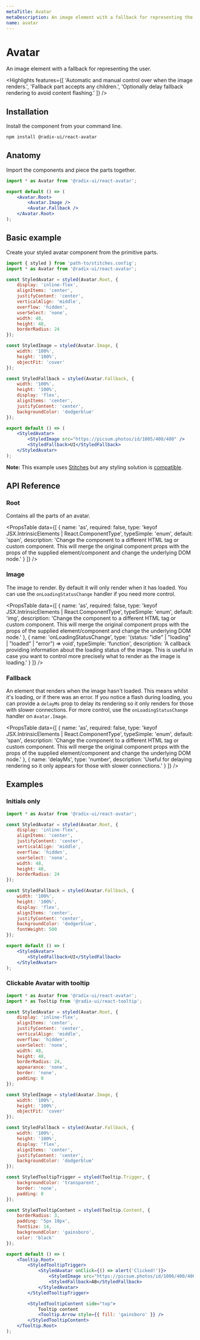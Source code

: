 ```yaml
---
metaTitle: Avatar
metaDescription: An image element with a fallback for representing the user.
name: avatar
---
```


# Avatar

<Description>An image element with a fallback for representing the user.</Description>

<Highlights
	features={[
		'Automatic and manual control over when the image renders.',
		'Fallback part accepts any children.',
		'Optionally delay fallback rendering to avoid content flashing.'
	]}
/>

## Installation

Install the component from your command line.

```bash
npm install @radix-ui/react-avatar
```

## Anatomy

Import the components and piece the parts together.

```jsx
import * as Avatar from '@radix-ui/react-avatar';

export default () => (
	<Avatar.Root>
		<Avatar.Image />
		<Avatar.Fallback />
	</Avatar.Root>
);
```

## Basic example

Create your styled avatar component from the primitive parts.

```jsx
import { styled } from 'path-to/stitches.config';
import * as Avatar from '@radix-ui/react-avatar';

const StyledAvatar = styled(Avatar.Root, {
	display: 'inline-flex',
	alignItems: 'center',
	justifyContent: 'center',
	verticalAlign: 'middle',
	overflow: 'hidden',
	userSelect: 'none',
	width: 48,
	height: 48,
	borderRadius: 24
});

const StyledImage = styled(Avatar.Image, {
	width: '100%',
	height: '100%',
	objectFit: 'cover'
});

const StyledFallback = styled(Avatar.Fallback, {
	width: '100%',
	height: '100%',
	display: 'flex',
	alignItems: 'center',
	justifyContent: 'center',
	backgroundColor: 'dodgerblue'
});

export default () => (
	<StyledAvatar>
		<StyledImage src="https://picsum.photos/id/1005/400/400" />
		<StyledFallback>UI</StyledFallback>
	</StyledAvatar>
);
```

<Note>

**Note:** This example uses [Stitches](https://stitches.dev) but any styling solution is [compatible](/docs/primitives/overview/styling).

</Note>

## API Reference

### Root

Contains all the parts of an avatar.

<PropsTable
	data={[
		{
			name: 'as',
			required: false,
			type: 'keyof JSX.IntrinsicElements | React.ComponentType<any>',
			typeSimple: 'enum',
			default: 'span',
			description:
				'Change the component to a different HTML tag or custom component. This will merge the original component props with the props of the supplied element/component and change the underlying DOM node.'
		}
	]}
/>

### Image

The image to render. By default it will only render when it has loaded. You can use the `onLoadingStatusChange` handler if you need more control.

<PropsTable
	data={[
		{
			name: 'as',
			required: false,
			type: 'keyof JSX.IntrinsicElements | React.ComponentType<any>',
			typeSimple: 'enum',
			default: 'img',
			description:
				'Change the component to a different HTML tag or custom component. This will merge the original component props with the props of the supplied element/component and change the underlying DOM node.'
		},
		{
			name: 'onLoadingStatusChange',
			type: '(status: "idle" | "loading" | "loaded" | "error") => void',
			typeSimple: 'function',
			description:
				'A callback providing information about the loading status of the image. This is useful in case you want to control more precisely what to render as the image is loading.'
		}
	]}
/>

### Fallback

An element that renders when the image hasn't loaded. This means whilst it's loading, or if there was an error. If you notice a flash during loading, you can provide a `delayMs` prop to delay its rendering so it only renders for those with slower connections. For more control, use the `onLoadingStatusChange` handler on `Avatar.Image`.

<PropsTable
	data={[
		{
			name: 'as',
			required: false,
			type: 'keyof JSX.IntrinsicElements | React.ComponentType<any>',
			typeSimple: 'enum',
			default: 'span',
			description:
				'Change the component to a different HTML tag or custom component. This will merge the original component props with the props of the supplied element/component and change the underlying DOM node.'
		},
		{
			name: 'delayMs',
			type: 'number',
			description:
				'Useful for delaying rendering so it only appears for those with slower connections.'
		}
	]}
/>

## Examples

### Initials only

```jsx
import * as Avatar from '@radix-ui/react-avatar';

const StyledAvatar = styled(Avatar.Root, {
	display: 'inline-flex',
	alignItems: 'center',
	justifyContent: 'center',
	verticalAlign: 'middle',
	overflow: 'hidden',
	userSelect: 'none',
	width: 48,
	height: 48,
	borderRadius: 24
});

const StyledFallback = styled(Avatar.Fallback, {
	width: '100%',
	height: '100%',
	display: 'flex',
	alignItems: 'center',
	justifyContent: 'center',
	backgroundColor: 'dodgerblue',
	fontWeight: 500
});

export default () => (
	<StyledAvatar>
		<StyledFallback>UI</StyledFallback>
	</StyledAvatar>
);
```

### Clickable Avatar with tooltip

```jsx
import * as Avatar from '@radix-ui/react-avatar';
import * as Tooltip from '@radix-ui/react-tooltip';

const StyledAvatar = styled(Avatar.Root, {
	display: 'inline-flex',
	alignItems: 'center',
	justifyContent: 'center',
	verticalAlign: 'middle',
	overflow: 'hidden',
	userSelect: 'none',
	width: 48,
	height: 48,
	borderRadius: 24,
	appearance: 'none',
	border: 'none',
	padding: 0
});

const StyledImage = styled(Avatar.Image, {
	width: '100%',
	height: '100%',
	objectFit: 'cover'
});

const StyledFallback = styled(Avatar.Fallback, {
	width: '100%',
	height: '100%',
	display: 'flex',
	alignItems: 'center',
	justifyContent: 'center',
	backgroundColor: 'dodgerblue'
});

const StyledTooltipTrigger = styled(Tooltip.Trigger, {
	backgroundColor: 'transparent',
	border: 'none',
	padding: 0
});

const StyledTooltipContent = styled(Tooltip.Content, {
	borderRadius: 3,
	padding: '5px 10px',
	fontSize: 14,
	backgroundColor: 'gainsboro',
	color: 'black'
});

export default () => (
	<Tooltip.Root>
		<StyledTooltipTrigger>
			<StyledAvatar onClick={() => alert('Clicked!')}>
				<StyledImage src="https://picsum.photos/id/1006/400/400" />
				<StyledFallback>AB</StyledFallback>
			</StyledAvatar>
		</StyledTooltipTrigger>

		<StyledTooltipContent side="top">
			Tooltip content
			<Tooltip.Arrow style={{ fill: 'gainsboro' }} />
		</StyledTooltipContent>
	</Tooltip.Root>
);
```
